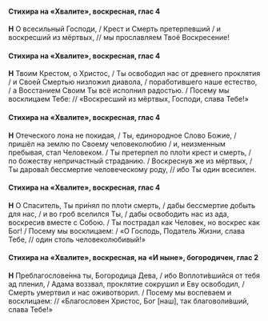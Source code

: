 #### Стихира на «Хвалите», воскресная, глас 4

**Н** О всесильный Господи, / Крест и Смерть претерпевший / и воскресший из мёртвых, // мы прославляем Твоё Воскресение!

#### Стихира на «Хвалите», воскресная, глас 4

**Н** Твоим Крестом, о Христос, / Ты освободил нас от древнего проклятия / и Своей Смертью низложил диавола, / поработившего наше естество, / а Восстанием Своим Ты всё исполнил радостью. / Посему мы восклицаем Тебе: // «Воскресший из мёртвых, Господи, слава Тебе!»

#### Стихира на «Хвалите», воскресная, глас 4

**Н** Отеческого лона не покидая, / Ты, единородное Слово Божие, / пришёл на землю по Своему человеколюбию / и, неизменным пребывая, стал Человеком. / Ты претерпел по пло́ти крест и смерть, / по божеству непричастный страданию. / Воскреснув же из мёртвых, / Ты дарова́л бессмертие человеческому роду, // ибо Ты один всесилен.

#### Стихира на «Хвалите», воскресная, глас 4

**Н** О Спаситель, Ты при́нял по пло́ти смерть, / дабы бессмертие добыть для нас, / и во гроб вселился Ты, / дабы освободить нас из ада, воскресив вместе с Собою. / Ты пострадал как Человек, но воскрес как Бог! / Посему мы восклицаем: / «О Господь, Податель Жизни, слава Тебе, // один столь человеколюбивый!»

#### Стихира на «Хвалите», воскресная, на «И ныне», богородичен, глас 2

**Н** Преблагослове́нна ты, Богородица Дева, / ибо Воплоти́вшийся от тебя ад пленил, / Адама воззвал, проклятие сокрушил и Еву освободил, / Смерть умертвил и нас оживотворил. / Посему мы воспеваем и восклицаем: // «Благословен Христос, Бог <R>[</R>наш<R>]</R>, так благоволи́вший, слава Тебе!»
